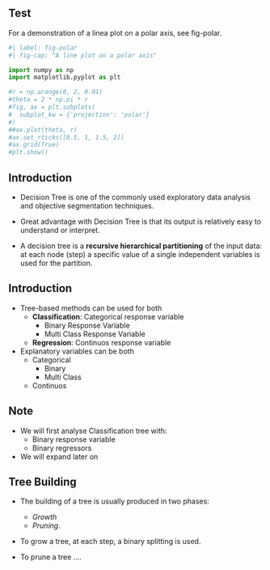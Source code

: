 ## Test

For a demonstration of a linea plot on a polar axis, see fig-polar.

```python
#| label: fig-polar
#| fig-cap: "A line plot on a polar axis"

import numpy as np
import matplotlib.pyplot as plt

#r = np.arange(0, 2, 0.01)
#theta = 2 * np.pi * r
#fig, ax = plt.subplots(
#  subplot_kw = {'projection': 'polar'} 
#)
##ax.plot(theta, r)
#ax.set_rticks([0.5, 1, 1.5, 2])
#ax.grid(True)
#plt.show()
```

## Introduction

-   Decision Tree is one of the commonly used exploratory data analysis and objective segmentation techniques.

-   Great advantage with Decision Tree is that its output is relatively easy to understand or interpret.

-   A decision tree is a **recursive hierarchical partitioning** of the input data: at each node (step) a specific value of a single independent variables is used for the partition.

## Introduction

-   Tree-based methods can be used for both
    -   **Classification**: Categorical response variable 
         - Binary Response Variable
         - Multi Class Response Variable
    -   **Regression**: Continuos response variable 
- Explanatory variables can be both 
   - Categorical 
      - Binary
      - Multi Class
   - Continuos


## Note

* We will first analyse Classification tree with:
   * Binary response variable
   * Binary regressors
* We will expand later on  


## Tree Building 

-   The building of a tree is usually produced in two phases:

    -   *Growth*
    -   *Pruning*.

-   To grow a tree, at each step, a binary splitting is used.
-   To prune a tree ....


